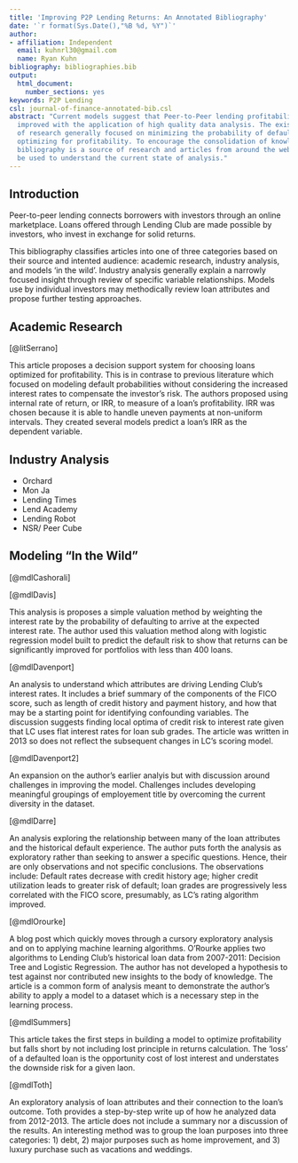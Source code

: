```yaml
---
title: 'Improving P2P Lending Returns: An Annotated Bibliography'
date: '`r format(Sys.Date(),"%B %d, %Y")`'
author:
- affiliation: Independent
  email: kuhnrl30@gmail.com
  name: Ryan Kuhn
bibliography: bibliographies.bib
output: 
  html_document:
    number_sections: yes
keywords: P2P Lending
csl: journal-of-finance-annotated-bib.csl
abstract: "Current models suggest that Peer-to-Peer lending profitability can be 
  improved with the application of high quality data analysis. The existing body 
  of research generally focused on minimizing the probability of default rather than 
  optimizing for profitability. To encourage the consolidation of knowledge, This 
  bibliography is a source of research and articles from around the web that could
  be used to understand the current state of analysis."
---
```


## Introduction
Peer-to-peer lending connects borrowers with investors through an online marketplace. Loans offered through Lending Club are made possible by investors, who invest in exchange for solid returns.

This bibliography classifies articles into one of three categories based on their source and intented audience: academic research, industry analysis, and models 'in the wild'. Industry analysis generally explain a narrowly focused insight through review of specific variable relationships.  Models use by individual investors may methodically review loan attributes and propose further testing approaches.  


## Academic Research  
[@litSerrano]

This article proposes a decision support system for choosing loans optimized for profitability.  This is in contrase to previous literature which focused on modeling default probabilities without considering the increased interest rates to compensate the investor's risk.  The authors proposed using internal rate of return, or IRR, to measure of a loan's profitability.  IRR was chosen because it is able to handle uneven payments at non-uniform intervals.  They created several models predict a loan's IRR as the dependent variable. 

## Industry Analysis  

- Orchard
- Mon Ja
- Lending Times
- Lend Academy
- Lending Robot
- NSR/ Peer Cube


## Modeling "In the Wild"  

[@mdlCashorali]


[@mdlDavis]

This analysis is proposes a simple valuation method by weighting the interest rate by the probability of defaulting to arrive at the expected interest rate.  The author used this valuation method along with logistic regression model built to predict the default risk to show that returns can be significantly improved for portfolios with less than 400 loans.  

[@mdlDavenport]

An analysis to understand which attributes are driving Lending Club's interest rates. It includes a brief summary of the components of the FICO score, such as length of credit history and payment history, and how that may be a starting point for identifying confounding variables. The discussion suggests finding local optima of credit risk to interest rate given that LC uses flat interest rates for loan sub grades.  The article was written in 2013 so does not reflect the subsequent changes in LC's scoring model.  

[@mdlDavenport2]

An expansion on the author's earlier analyis but with discussion around challenges in improving the model.  Challenges includes developing meaningful groupings of employement title by overcoming the current diversity in the dataset. 


[@mdlDarre]

An analysis exploring the relationship between many of the loan attributes and the historical default experience.  The author puts forth the analysis as exploratory rather than seeking to answer a specific questions.  Hence, their are only observations and not specific conclusions. The observations include: Default rates decrease with credit history age; higher credit utilization leads to greater risk of default; loan grades are progressively less correlated with the FICO score, presumably, as LC's  rating algorithm improved.

[@mdlOrourke]

A blog post which quickly moves through a cursory exploratory analysis and on to applying machine learning algorithms.  O'Rourke applies two algorithms to Lending Club's historical loan data from 2007-2011: Decision Tree and Logistic Regression.  The author has not developed a hypothesis to test against nor contributed new insights to the body of knowledge. The article is a common form of analysis meant to demonstrate the author's ability to apply a model to a dataset which is a necessary step in the learning process.

[@mdlSummers]

This article takes the first steps in building a model to optimize profitability but falls short by not including lost principle in returns calculation.  The 'loss' of a defaulted loan is the opportunity cost of lost interest and understates the downside risk for a given laon.  

[@mdlToth]

An exploratory analysis of loan attributes and their connection to the loan's outcome. Toth provides a step-by-step write up of how he analyzed data from 2012-2013. The article does not include a summary nor a discussion of the results. An interesting method was to group the loan purposes into three categories: 1) debt, 2) major purposes such as home improvement, and 3) luxury purchase such as vacations and weddings. 

